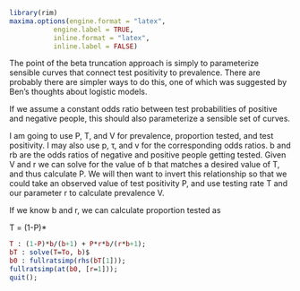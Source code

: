 ```r
library(rim)
maxima.options(engine.format = "latex", 
           engine.label = TRUE,
           inline.format = "latex", 
           inline.label = FALSE)
```

The point of the beta truncation approach is simply to parameterize sensible curves that connect test positivity to prevalence. There are probably there are simpler ways to do this, one of which was suggested by Ben's thoughts about logistic models.

If we assume a constant odds ratio between test probabilities of positive and negative people, this should also parameterize a sensible set of curves. 

I am going to use P, T, and V for prevalence, proportion tested, and test positivity. I may also use p, τ, and v for the corresponding odds ratios. b and rb are the odds ratios of negative and positive people getting tested. Given V and r we can solve for the value of b that matches a desired value of T, and thus calculate P. We will then want to invert this relationship so that we could take an observed value of test positivity P, and use testing rate T and our parameter r to calculate prevalence V.

If we know b and r, we can calculate proportion tested as 

T = (1-P)*

```maxima
T : (1-P)*b/(b+1) + P*r*b/(r*b+1);
bT : solve(T=To, b)$
b0 : fullratsimp(rhs(bT[1]));
fullratsimp(at(b0, [r=1]));
quit();
```
